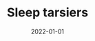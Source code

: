 ---
cover: "./sleep.PNG"
date: "2022-01-01"
title: "Sleep tarsiers"
defer: false
slug: "/sleep"
areas:
  -  .

---